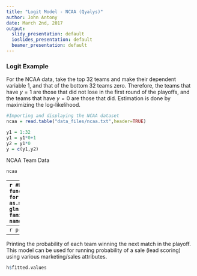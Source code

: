 ```yaml
---
title: "Logit Model - NCAA (Qyalys)"
author: John Antony
date: March 2nd, 2017
output:
  slidy_presentation: default
  ioslides_presentation: default
  beamer_presentation: default
---
```



### Logit Example

For the NCAA data, take the top 32 teams and make their dependent variable 1, and that of the bottom 32 teams zero. Therefore, the teams that have $y=1$ are those that did not lose in the first round of the playoffs, and the teams that have $y=0$ are those that did. Estimation is done by maximizing the log-likelihood.  


```r
#Importing and displaying the NCAA dataset
ncaa = read.table("data_files/ncaa.txt",header=TRUE)    

y1 = 1:32
y1 = y1*0+1
y2 = y1*0
y = c(y1,y2)
```
NCAA Team Data
```r
ncaa
```

----
```r
#Running the binomial logit function on the x variables for regression
x = as.matrix(ncaa[4:14])
h = glm(y~x, family=binomial(link="logit"))
names(h)
```
----
```r
print(logLik(h))
summary(h)
```
```r
print(h)
```

----
Printing the probability of each team winning the next match in the playoff. This model can be used for running probability of a sale (lead scoring) using various marketing/sales attributes. 

```r
h$fitted.values
```

